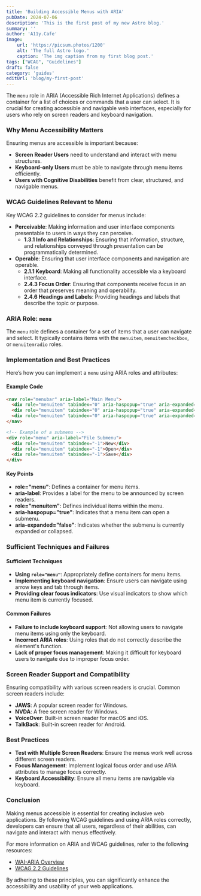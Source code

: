 ```yaml
---
title: 'Building Accessible Menus with ARIA'
pubDate: 2024-07-06
description: 'This is the first post of my new Astro blog.'
summary: ''
author: 'A11y.Cafe'
image:
    url: 'https://picsum.photos/1200'
    alt: 'The full Astro logo.'
    caption: 'The img caption from my first blog post.'
tags: ["WCAG", "Guidelines"]
draft: false
category: 'guides'
editUrl: 'blog/my-first-post'
---
```


 
The `menu` role in ARIA (Accessible Rich Internet Applications) defines a container for a list of choices or commands that a user can select. It is crucial for creating accessible and navigable web interfaces, especially for users who rely on screen readers and keyboard navigation.

### Why Menu Accessibility Matters
Ensuring menus are accessible is important because:
- **Screen Reader Users** need to understand and interact with menu structures.
- **Keyboard-only Users** must be able to navigate through menu items efficiently.
- **Users with Cognitive Disabilities** benefit from clear, structured, and navigable menus.

### WCAG Guidelines Relevant to Menu
Key WCAG 2.2 guidelines to consider for menus include:

- **Perceivable**: Making information and user interface components presentable to users in ways they can perceive.
  - **1.3.1 Info and Relationships**: Ensuring that information, structure, and relationships conveyed through presentation can be programmatically determined.
- **Operable**: Ensuring that user interface components and navigation are operable.
  - **2.1.1 Keyboard**: Making all functionality accessible via a keyboard interface.
  - **2.4.3 Focus Order**: Ensuring that components receive focus in an order that preserves meaning and operability.
  - **2.4.6 Headings and Labels**: Providing headings and labels that describe the topic or purpose.

### ARIA Role: `menu`
The `menu` role defines a container for a set of items that a user can navigate and select. It typically contains items with the `menuitem`, `menuitemcheckbox`, or `menuitemradio` roles.

### Implementation and Best Practices
Here’s how you can implement a `menu` using ARIA roles and attributes:

#### Example Code
```html
<nav role="menubar" aria-label="Main Menu">
  <div role="menuitem" tabindex="0" aria-haspopup="true" aria-expanded="false">File</div>
  <div role="menuitem" tabindex="0" aria-haspopup="true" aria-expanded="false">Edit</div>
  <div role="menuitem" tabindex="0" aria-haspopup="true" aria-expanded="false">View</div>
</nav>

<!-- Example of a submenu -->
<div role="menu" aria-label="File Submenu">
  <div role="menuitem" tabindex="-1">New</div>
  <div role="menuitem" tabindex="-1">Open</div>
  <div role="menuitem" tabindex="-1">Save</div>
</div>
```

#### Key Points
- **role="menu"**: Defines a container for menu items.
- **aria-label**: Provides a label for the menu to be announced by screen readers.
- **role="menuitem"**: Defines individual items within the menu.
- **aria-haspopup="true"**: Indicates that a menu item can open a submenu.
- **aria-expanded="false"**: Indicates whether the submenu is currently expanded or collapsed.

### Sufficient Techniques and Failures
#### Sufficient Techniques
- **Using `role="menu"`**: Appropriately define containers for menu items.
- **Implementing keyboard navigation**: Ensure users can navigate using arrow keys and tab through items.
- **Providing clear focus indicators**: Use visual indicators to show which menu item is currently focused.

#### Common Failures
- **Failure to include keyboard support**: Not allowing users to navigate menu items using only the keyboard.
- **Incorrect ARIA roles**: Using roles that do not correctly describe the element's function.
- **Lack of proper focus management**: Making it difficult for keyboard users to navigate due to improper focus order.

### Screen Reader Support and Compatibility
Ensuring compatibility with various screen readers is crucial. Common screen readers include:
- **JAWS**: A popular screen reader for Windows.
- **NVDA**: A free screen reader for Windows.
- **VoiceOver**: Built-in screen reader for macOS and iOS.
- **TalkBack**: Built-in screen reader for Android.

### Best Practices
- **Test with Multiple Screen Readers**: Ensure the menus work well across different screen readers.
- **Focus Management**: Implement logical focus order and use ARIA attributes to manage focus correctly.
- **Keyboard Accessibility**: Ensure all menu items are navigable via keyboard.

### Conclusion
Making menus accessible is essential for creating inclusive web applications. By following WCAG guidelines and using ARIA roles correctly, developers can ensure that all users, regardless of their abilities, can navigate and interact with menus effectively.

For more information on ARIA and WCAG guidelines, refer to the following resources:
- <a href="https://www.w3.org/WAI/standards-guidelines/aria/" target="_blank">WAI-ARIA Overview</a>
- <a href="https://www.w3.org/TR/WCAG22/" target="_blank">WCAG 2.2 Guidelines</a>

By adhering to these principles, you can significantly enhance the accessibility and usability of your web applications.